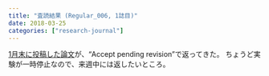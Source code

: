 ```yaml
---
title: "査読結果 (Regular_006, 1誌目)"
date: 2018-03-25
categories: ["research-journal"]
---
```


[1月末に投稿した論文](https://keachmurakami.github.io/2018/01/26/pub_pri_delay_correlation.html)が、“Accept pending revision”で返ってきた。
ちょうど実験が一時停止なので、来週中には返したいところ。